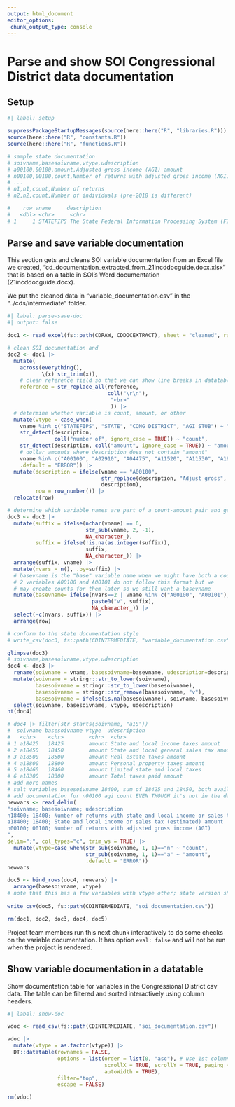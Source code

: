 ```yaml
---
output: html_document
editor_options: 
 chunk_output_type: console
---
```


# Parse and show SOI Congressional District data documentation

## Setup

```r
#| label: setup

suppressPackageStartupMessages(source(here::here("R", "libraries.R")))
source(here::here("R", "constants.R"))
source(here::here("R", "functions.R"))

```

```r

# sample state documentation
# soivname,basesoivname,vtype,udescription
# a00100,00100,amount,Adjusted gross income (AGI) amount
# n00100,00100,count,Number of returns with adjusted gross income (AGI)
# ...
# n1,n1,count,Number of returns
# n2,n2,count,Number of individuals (pre-2018 is different)

#    row vname     description                                                     reference type  vtype basevname
#   <dbl> <chr>     <chr>                                                           <chr>     <chr> <chr> <chr>    
# 1     1 STATEFIPS The State Federal Information Processing System (FIPS) code [3] 01-56     Char  other NA       


```


## Parse and save variable documentation

This section gets and cleans SOI variable documentation from an Excel file we created, "cd_documentation_extracted_from_21incddocguide.docx.xlsx" that is based on a table in SOI's Word documentation (21incddocguide.docx).

We put the cleaned data in "variable_documentation.csv" in the "../cds/intermediate" folder.


```r
#| label: parse-save-doc
#| output: false

doc1 <- read_excel(fs::path(CDRAW, CDDOCEXTRACT), sheet = "cleaned", range = "A2:D169")

# clean SOI documentation and 
doc2 <- doc1 |> 
  mutate(
    across(everything(),
           \(x) str_trim(x)),
    # clean reference field so that we can show line breaks in datatable
    reference = str_replace_all(reference,
                                coll("\r\n"),
                                 "<br>"
                                 )) |> 
  # determine whether variable is count, amount, or other
  mutate(vtype = case_when(
    vname %in% c("STATEFIPS", "STATE", "CONG_DISTRICT", "AGI_STUB") ~ "other",
    str_detect(description,
               coll("number of", ignore_case = TRUE)) ~ "count",
    str_detect(description, coll("amount", ignore_case = TRUE)) ~ "amount",
    # dollar amounts where description does not contain "amount"
    vname %in% c("A00100", "A02910", "A04475", "A11520", "A11530", "A18460") ~ "amount",
    .default = "ERROR")) |> 
  mutate(description = ifelse(vname == "A00100",
                              str_replace(description, "Adjust gross", "Adjusted gross"),
                              description),
         row = row_number()) |> 
  relocate(row)

# determine which variable names are part of a count-amount pair and get the base variable name
doc3 <- doc2 |> 
  mutate(suffix = ifelse(nchar(vname) == 6,
                         str_sub(vname, 2, -1),
                         NA_character_),
         suffix = ifelse(!is.na(as.integer(suffix)),
                         suffix,
                         NA_character_)) |> 
  arrange(suffix, vname) |> 
  mutate(nvars = n(), .by=suffix) |> 
  # basevname is the "base" variable name when we might have both a count and an amount
  # 2 variables A00100 and A00101 do not follow this format but we 
  # may create counts for them later so we still want a basevname
  mutate(basevname= ifelse(nvars==2 | vname %in% c("A00100", "A00101"),
                           paste0("v", suffix),
                           NA_character_)) |> 
  select(-c(nvars, suffix)) |> 
  arrange(row)

# conform to the state documentation style
# write_csv(doc3, fs::path(CDINTERMEDIATE, "variable_documentation.csv")) # old name

glimpse(doc3)
# soivname,basesoivname,vtype,udescription
doc4 <- doc3 |> 
  rename(soivname = vname, basesoivname=basevname, udescription=description) |> 
  mutate(soivname = stringr::str_to_lower(soivname),
         basesoivname = stringr::str_to_lower(basesoivname),
         basesoivname = stringr::str_remove(basesoivname, "v"),
         basesoivname = ifelse(is.na(basesoivname), soivname, basesoivname)) |> 
  select(soivname, basesoivname, vtype, udescription)
ht(doc4)

# doc4 |> filter(str_starts(soivname, "a18"))
#  soivname basesoivname vtype  udescription                            
#   <chr>    <chr>        <chr>  <chr>                                   
# 1 a18425   18425        amount State and local income taxes amount     
# 2 a18450   18450        amount State and local general sales tax amount
# 3 a18500   18500        amount Real estate taxes amount                
# 4 a18800   18800        amount Personal property taxes amount          
# 5 a18460   18460        amount Limited state and local taxes           
# 6 a18300   18300        amount Total taxes paid amount         
# add more names
# salt variables basesoivname 18400, sum of 18425 and 18450, both avail 2015-2021
# add documentation for n00100 agi count EVEN THOUGH it's not in the data
newvars <- read_delim(
"soivname; basesoivname; udescription
n18400; 18400; Number of returns with state and local income or sales tax (estimated)
a18400; 18400; State and local income or sales tax (estimated) amount
n00100; 00100; Number of returns with adjusted gross income (AGI)
",
delim=";", col_types="c", trim_ws = TRUE) |>
  mutate(vtype=case_when(str_sub(soivname, 1, 1)=="n" ~ "count",
                         str_sub(soivname, 1, 1)=="a" ~ "amount",
                         .default = "ERROR"))
newvars

doc5 <- bind_rows(doc4, newvars) |> 
  arrange(basesoivname, vtype)
# note that this has a few variables with vtype other; state version should do the same
  
write_csv(doc5, fs::path(CDINTERMEDIATE, "soi_documentation.csv"))

rm(doc1, doc2, doc3, doc4, doc5)

```

Project team members run this next chunk interactively to do some checks on the variable documentation. It has option `eval: false` and will not be run when the project is rendered.

## Show variable documentation in a datatable

Show documentation table for variables in the Congressional District csv data. The table can be filtered and sorted interactively using column headers.

```r
#| label: show-doc

vdoc <- read_csv(fs::path(CDINTERMEDIATE, "soi_documentation.csv"))

vdoc |>
  mutate(vtype = as.factor(vtype)) |> 
  DT::datatable(rownames = FALSE,
                options = list(order = list(0, "asc"), # use 1st column (0) for sorting
                               scrollX = TRUE, scrollY = TRUE, paging = TRUE, pageLength = 20,
                               autoWidth = TRUE),
                filter="top",
                escape = FALSE)

rm(vdoc)

```

